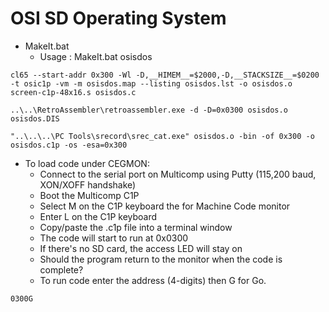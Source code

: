 = OSI SD Operating System =

* MakeIt.bat
** Usage : MakeIt.bat osisdos
<pre>
cl65 --start-addr 0x300 -Wl -D,__HIMEM__=$2000,-D,__STACKSIZE__=$0200 -t osic1p -vm -m osisdos.map --listing osisdos.lst -o osisdos.o  screen-c1p-48x16.s osisdos.c

..\..\RetroAssembler\retroassembler.exe -d -D=0x0300 osisdos.o osisdos.DIS

"..\..\..\PC Tools\srecord\srec_cat.exe" osisdos.o -bin -of 0x300 -o osisdos.c1p -os -esa=0x300

</pre>

* To load code under CEGMON:
** Connect to the serial port on Multicomp using Putty (115,200 baud, XON/XOFF handshake)
** Boot the Multicomp C1P
** Select M on the C1P keyboard the for Machine Code monitor
** Enter L on the C1P keyboard
** Copy/paste the .c1p file into a terminal window
** The code will start to run at 0x0300
** If there's no SD card, the access LED will stay on
** Should the program return to the monitor when the code is complete?
** To run code enter the address (4-digits) then G for Go.

<pre>
0300G
</pre>
